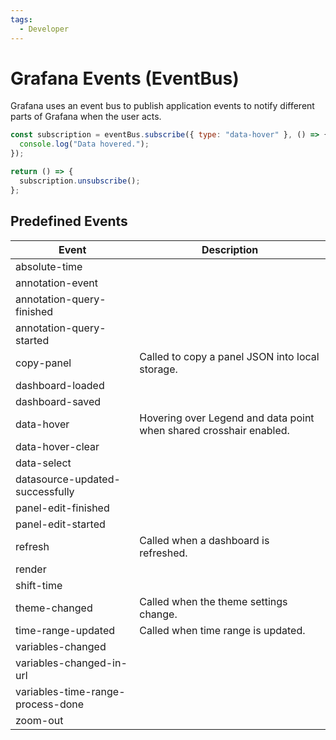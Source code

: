 ```yaml
---
tags:
  - Developer
---
```



# Grafana Events (EventBus)

Grafana uses an event bus to publish application events to notify different parts of Grafana when the user acts.

```js
const subscription = eventBus.subscribe({ type: "data-hover" }, () => {
  console.log("Data hovered.");
});

return () => {
  subscription.unsubscribe();
};
```

## Predefined Events

| Event                             | Description                                                        |
| --------------------------------- | ------------------------------------------------------------------ |
| absolute-time                     |                                                                    |
| annotation-event                  |                                                                    |
| annotation-query-finished         |                                                                    |
| annotation-query-started          |                                                                    |
| copy-panel                        | Called to copy a panel JSON into local storage.                    |
| dashboard-loaded                  |                                                                    |
| dashboard-saved                   |                                                                    |
| data-hover                        | Hovering over Legend and data point when shared crosshair enabled. |
| data-hover-clear                  |                                                                    |
| data-select                       |                                                                    |
| datasource-updated-successfully   |                                                                    |
| panel-edit-finished               |                                                                    |
| panel-edit-started                |                                                                    |
| refresh                           | Called when a dashboard is refreshed.                              |
| render                            |                                                                    |
| shift-time                        |                                                                    |
| theme-changed                     | Called when the theme settings change.                             |
| time-range-updated                | Called when time range is updated.                                 |
| variables-changed                 |                                                                    |
| variables-changed-in-url          |                                                                    |
| variables-time-range-process-done |                                                                    |
| zoom-out                          |                                                                    |
